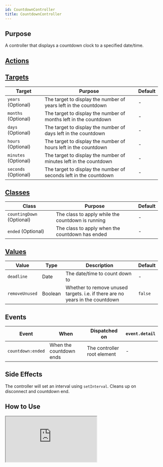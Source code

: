 ```yaml
---
id: CountdownController
title: CountdownController
---
```




## Purpose

A controller that displays a countdown clock to a specified date/time.


## [Actions](https://stimulus.hotwire.dev/reference/actions)
<NoActions/>


## [Targets](https://stimulus.hotwire.dev/reference/targets)

| Target | Purpose | Default |
| --- | --- | --- |
| `years` (Optional) | The target to display the number of years left in the countdown | - |
| `months` (Optional) | The target to display the number of months left in the countdown | - |
| `days` (Optional) | The target to display the number of days left in the countdown | - |
| `hours` (Optional) | The target to display the number of hours left in the countdown | - |
| `minutes` (Optional) | The target to display the number of minutes left in the countdown | - |
| `seconds` (Optional) | The target to display the number of seconds left in the countdown | - |


## [Classes](https://stimulus.hotwire.dev/reference/classes)

| Class | Purpose | Default |
| --- | --- | --- |
| `countingDown` (Optional) | The class to apply while the countdown is running | - |
| `ended` (Optional) | The class to apply when the countdown has ended | - |


## [Values](https://stimulus.hotwire.dev/reference/values)

| Value | Type | Description | Default |
| --- | --- | --- | --- |
| `deadline` | Date | The date/time to count down to | - |
| `removeUnused` | Boolean | Whether to remove unused targets. i.e. if there are no years in the countdown | `false` |

## Events

| Event | When | Dispatched on | `event.detail` |
| --- | --- | --- |--- |
|`countdown:ended` | When the countdown ends | The controller root element | - |

## Side Effects

The controller will set an interval using `setInterval`. Cleans up on disconnect and countdown end.


## How to Use

<iframe
  src="https:///stimulus-library.netlify.app/controllers/countdown_controller.html"
  style={{width: "100%", height: "500px", border: "0", borderRadius: "4px", overflow: "hidden"}}
  sandbox="allow-forms allow-modals allow-popups allow-presentation allow-same-origin allow-scripts"
/>

The `deadline` date can be changed at any point, during ticking or after a countdown has expired and the clock will restart with the new value.

